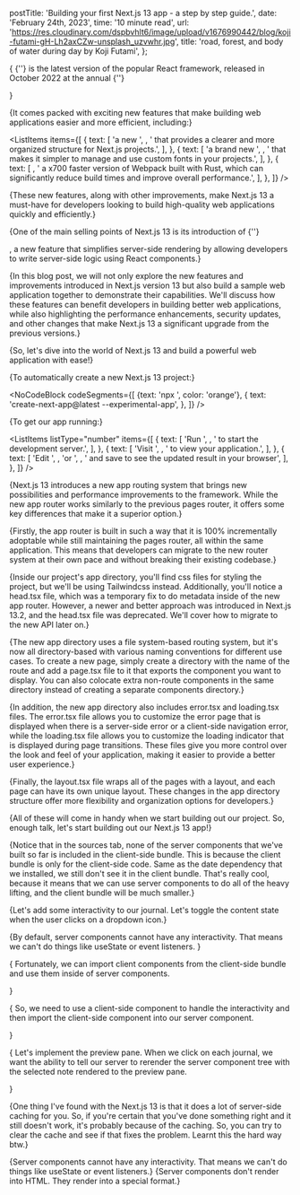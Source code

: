   postTitle: 'Building your first Next.js 13 app - a step by step guide.',
  date: 'February 24th, 2023',
  time: '10 minute read',
  url: 'https://res.cloudinary.com/dspbvhlt6/image/upload/v1676990442/blog/koji-futami-gH-Lh2axCZw-unsplash_uzvwhr.jpg',
  title: 'road, forest, and body of water during day by Koji Futami',
};

{<Text><ExternalUrl text='Next.js' href='https://nextjs.org/docs/getting-started' />
{''} <BoldText text='13'/> is the latest version of the popular React framework,
released in October 2022 at the annual {''}

<ExternalUrl text='Next.js conference.' href='https://nextjs.org/conf' /></Text>}

{<Text>It comes packed with exciting new features that make building web
applications easier and more efficient, including:</Text>}

<ListItems
  items={[
    {
      text: [
        'a new ',
        <ExternalUrl
          text="app directory"
          href="https://nextjs.org/blog/next-13#new-app-directory-beta"
        />,
        ' that provides a clearer and more organized structure for Next.js projects.',
      ],
    },
    {
      text: [
        'a brand new ',
        <ExternalUrl
          text="font system"
          href="https://nextjs.org/blog/next-13#nextfont"
        />,
        ' that makes it simpler to manage and use custom fonts in your projects.',
      ],
    },
    {
      text: [
        <ExternalUrl
          text="Turbopack, "
          href="https://nextjs.org/blog/next-13#introducing-turbopack-alpha"
        />,
        ' a x700 faster version of Webpack built with Rust, which can significantly reduce build times and improve overall performance.',
      ],
    },
  ]}
/>

{<Text>These new features, along with other improvements, make Next.js 13 a
must-have for developers looking to build high-quality web applications quickly
and efficiently.</Text>}

{<Text>One of the main selling points of Next.js 13 is its introduction of {''}

<ExternalUrl text='Server Components' href='https://beta.nextjs.org/docs/rendering/server-and-client-components#server-components' />, a new feature that simplifies server-side rendering by
allowing developers to write server-side logic using React components.</Text>}

{<Text>In this blog post, we will not only explore the new features and
improvements introduced in Next.js version 13 but also build a sample web
application together to demonstrate their capabilities. We'll discuss how these
features can benefit developers in building better web applications, while also
highlighting the performance enhancements, security updates, and other changes
that make Next.js 13 a significant upgrade from the previous versions.</Text>}

{<Text>So, let's dive into the world of Next.js 13 and build a powerful web
application with ease!</Text>}

<AnchorTag text="Installation" href="installation" />

{<Text>To automatically create a new Next.js 13 project:</Text>}

<NoCodeBlock
  codeSegments={[
    {text: 'npx ', color: 'orange'},
    {
      text: 'create-next-app@latest --experimental-app',
    },
  ]}
/>

{<Text>To get our app running:</Text>}

<ListItems
  listType="number"
  items={[
    {
      text: [
        'Run ',
        <QuoteText quote="npm run dev" />,
        ' to start the development server.',
      ],
    },
    {
      text: [
        'Visit ',
        <QuoteText quote="http://localhost:3000" />,
        ' to view your application.',
      ],
    },
    {
      text: [
        'Edit ',
        <QuoteText quote="app/layout.tsx" />,
        'or ',
        <QuoteText quote="app/page.tsx" />,
        ' and save to see the updated result in your browser',
      ],
    },
  ]}
/>

<AnchorTag text="The app directory" href="the-app-directory" />

{<Text>Next.js 13 introduces a new app routing system that brings new
possibilities and performance improvements to the framework. While the new app
router works similarly to the previous pages router, it offers some key
differences that make it a superior option.</Text>}

{<Text>Firstly, the app router is built in such a way that it is 100%
incrementally adoptable while still maintaining the pages router, all within the
same application. This means that developers can migrate to the new router
system at their own pace and without breaking their existing codebase.</Text>}

{<Text>Inside our project's app directory, you'll find css files for styling the
project, but we'll be using Tailwindcss instead. Additionally, you'll notice a
head.tsx file, which was a temporary fix to do metadata inside of the new app
router. However, a newer and better approach was introduced in Next.js 13.2, and
the head.tsx file was deprecated. We'll cover how to migrate to the new API
later on.</Text>}

{<Text>The new app directory uses a file system-based routing system, but it's
now all directory-based with various naming conventions for different use cases.
To create a new page, simply create a directory with the name of the route and
add a page.tsx file to it that exports the component you want to display. You
can also colocate extra non-route components in the same directory instead of
creating a separate components directory.</Text>}

{<Text>In addition, the new app directory also includes error.tsx and
loading.tsx files. The error.tsx file allows you to customize the error page
that is displayed when there is a server-side error or a client-side navigation
error, while the loading.tsx file allows you to customize the loading indicator
that is displayed during page transitions. These files give you more control
over the look and feel of your application, making it easier to provide a better
user experience.</Text>}

{<Text>Finally, the layout.tsx file wraps all of the pages with a layout, and
each page can have its own unique layout. These changes in the app directory
structure offer more flexibility and organization options for
developers.</Text>}

{<Text>All of these will come in handy when we start building out our project.
So, enough talk, let's start building out our Next.js 13 app!</Text>}

<AnchorTag text="What we're building" href="what-we-re-building" />

{<Text>Notice that in the sources tab, none of the server components that we've
built so far is included in the client-side bundle. This is because the client
bundle is only for the client-side code. Same as the date dependency that we
installed, we still don't see it in the client bundle. That's really cool,
because it means that we can use server components to do all of the heavy
lifting, and the client bundle will be much smaller.</Text>}

{<Text>Let's add some interactivity to our journal. Let's toggle the content
state when the user clicks on a dropdown icon.</Text>}

{<Text>By default, server components cannot have any interactivity. That means
we can't do things like useState or event listeners. </Text>}

{<Text> Fortunately, we can import client components from the client-side bundle
and use them inside of server components.

</Text>}

{<Text> So, we need to use a client-side component to handle the interactivity
and then import the client-side component into our server component.

</Text>}

{<Text> Let's implement the preview pane. When we click on each journal, we want
the ability to tell our server to rerender the server component tree with the
selected note rendered to the preview pane.

</Text>}

{<Text>One thing I've found with the Next.js 13 is that it does a lot of
server-side caching for you. So, if you're certain that you've done something
right and it still doesn't work, it's probably because of the caching. So, you
can try to clear the cache and see if that fixes the problem. Learnt this the
hard way btw.</Text>}

<AnchorTag
  text="The case for Server Components"
  href="the-case-for-server-components"
/>

{<Text>Server components cannot have any interactivity. That means we can't do
things like useState or event listeners.</Text>} {<Text>Server components don't
render into HTML. They render into a special format.</Text>}


